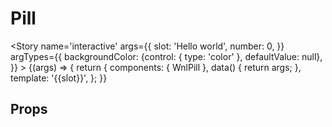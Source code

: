 
<Meta title='attoms/Pill' component={WnlPill} />

# Pill

<Story name='interactive'
    args={{
        slot: 'Hello world',
        number: 0,
    }}
    argTypes={{
        backgroundColor: {control: { type: 'color' }, defaultValue: null},
    }}
    >
    {(args) => {
        return {
            components: { WnlPill },
            data() {
                return args;
            },
            template: '<wnl-pill :background-color="backgroundColor" :number="number" >{{slot}}</wnl-label>',
        };
    }}
</Story>

## Props

<Props of={WnlPill} />
